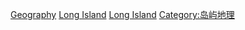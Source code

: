 [[Category:長島|Geography]]
[[Category:紐約州地理|Long Island]]
[[Category:紐約城市群地理|Long Island]]
[[Category:岛屿地理|Category:岛屿地理]]